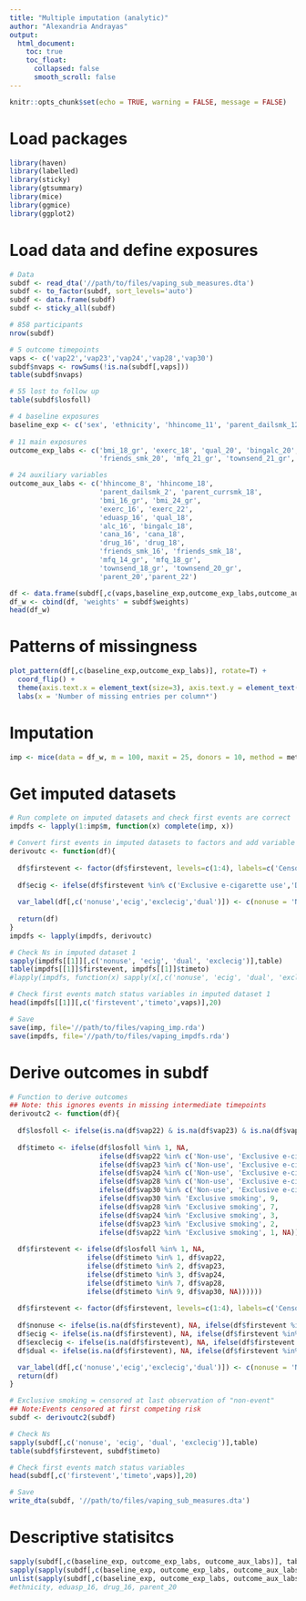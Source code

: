 ---
title: "Multiple imputation (analytic)"
author: "Alexandria Andrayas"
output: 
  html_document:
    toc: true
    toc_float:
      collapsed: false
      smooth_scroll: false
---
```{r setup, include=FALSE}
knitr::opts_chunk$set(echo = TRUE, warning = FALSE, message = FALSE)
```

# Load packages

```{r load-packages}
library(haven)
library(labelled)
library(sticky)
library(gtsummary)
library(mice)
library(ggmice)
library(ggplot2)
```

# Load data and define exposures

```{r data-labs, message=FALSE}
# Data
subdf <- read_dta('//path/to/files/vaping_sub_measures.dta')
subdf <- to_factor(subdf, sort_levels='auto')
subdf <- data.frame(subdf)
subdf <- sticky_all(subdf)

# 858 participants
nrow(subdf)

# 5 outcome timepoints
vaps <- c('vap22','vap23','vap24','vap28','vap30')
subdf$nvaps <- rowSums(!is.na(subdf[,vaps]))
table(subdf$nvaps)

# 55 lost to follow up
table(subdf$losfoll)

# 4 baseline exposures
baseline_exp <- c('sex', 'ethnicity', 'hhincome_11', 'parent_dailsmk_12')
  
# 11 main exposures
outcome_exp_labs <- c('bmi_18_gr', 'exerc_18', 'qual_20', 'bingalc_20', 'cana_20', 'drug_20',
                      'friends_smk_20', 'mfq_21_gr', 'townsend_21_gr', 'parent_21', 'freqsmk_21')

# 24 auxiliary variables
outcome_aux_labs <- c('hhincome_8', 'hhincome_18', 
                      'parent_dailsmk_2', 'parent_currsmk_18', 
                      'bmi_16_gr', 'bmi_24_gr',
                      'exerc_16', 'exerc_22',
                      'eduasp_16', 'qual_18', 
                      'alc_16', 'bingalc_18',
                      'cana_16', 'cana_18',
                      'drug_16', 'drug_18',
                      'friends_smk_16', 'friends_smk_18', 
                      'mfq_14_gr', 'mfq_18_gr', 
                      'townsend_18_gr', 'townsend_20_gr',
                      'parent_20','parent_22')

df <- data.frame(subdf[,c(vaps,baseline_exp,outcome_exp_labs,outcome_aux_labs)])
df_w <- cbind(df, 'weights' = subdf$weights)
head(df_w)
```

# Patterns of missingness

```{r missing-patterns, out.width = '100%'}
plot_pattern(df[,c(baseline_exp,outcome_exp_labs)], rotate=T) + 
  coord_flip() +
  theme(axis.text.x = element_text(size=3), axis.text.y = element_text(size=8)) +
  labs(x = 'Number of missing entries per column*')
```

# Imputation

```{r imputation, results = 'hide'}
imp <- mice(data = df_w, m = 100, maxit = 25, donors = 10, method = method, predictorMatrix = predm, seed = 237657)
```

# Get imputed datasets

```{r imp-datasets}
# Run complete on imputed datasets and check first events are correct
impdfs <- lapply(1:imp$m, function(x) complete(imp, x))

# Convert first events in imputed datasets to factors and add variable labels
derivoutc <- function(df){
  
  df$firstevent <- factor(df$firstevent, levels=c(1:4), labels=c('Censored','Dual use','Exclusive e-cigarette use','Non-use'))
  
  df$ecig <- ifelse(df$firstevent %in% c('Exclusive e-cigarette use','Dual use'), 1, 0)
  
  var_label(df[,c('nonuse','ecig','exclecig','dual')]) <- c(nonuse = 'Non-use (22-30y)', ecig = 'Any e-cig use (22-30y)', exclecig = 'Exclusive e-cig use (22-30y)', dual = 'Dual use (22-30y)')
  
  return(df)
}
impdfs <- lapply(impdfs, derivoutc)

# Check Ns in imputed dataset 1
sapply(impdfs[[1]][,c('nonuse', 'ecig', 'dual', 'exclecig')],table)
table(impdfs[[1]]$firstevent, impdfs[[1]]$timeto)
#lapply(impdfs, function(x) sapply(x[,c('nonuse', 'ecig', 'dual', 'exclecig')],table))

# Check first events match status variables in imputed dataset 1
head(impdfs[[1]][,c('firstevent','timeto',vaps)],20)

# Save
save(imp, file='//path/to/files/vaping_imp.rda')
save(impdfs, file='//path/to/files/vaping_impdfs.rda')
```

# Derive outcomes in subdf

```{r derive-outcomes-subdf}
# Function to derive outcomes
## Note: this ignores events in missing intermediate timepoints
derivoutc2 <- function(df){
  
  df$losfoll <- ifelse(is.na(df$vap22) & is.na(df$vap23) & is.na(df$vap24) & is.na(df$vap28) & is.na(df$vap30), 1, 0)
  
  df$timeto <- ifelse(df$losfoll %in% 1, NA, 
                      ifelse(df$vap22 %in% c('Non-use', 'Exclusive e-cigarette use','Dual use'), 1, 
                      ifelse(df$vap23 %in% c('Non-use', 'Exclusive e-cigarette use','Dual use'), 2, 
                      ifelse(df$vap24 %in% c('Non-use', 'Exclusive e-cigarette use','Dual use'), 3, 
                      ifelse(df$vap28 %in% c('Non-use', 'Exclusive e-cigarette use','Dual use'), 7, 
                      ifelse(df$vap30 %in% c('Non-use', 'Exclusive e-cigarette use','Dual use'), 9, 
                      ifelse(df$vap30 %in% 'Exclusive smoking', 9, 
                      ifelse(df$vap28 %in% 'Exclusive smoking', 7, 
                      ifelse(df$vap24 %in% 'Exclusive smoking', 3, 
                      ifelse(df$vap23 %in% 'Exclusive smoking', 2, 
                      ifelse(df$vap22 %in% 'Exclusive smoking', 1, NA)))))))))))
  
  df$firstevent <- ifelse(df$losfoll %in% 1, NA, 
                   ifelse(df$timeto %in% 1, df$vap22, 
                   ifelse(df$timeto %in% 2, df$vap23, 
                   ifelse(df$timeto %in% 3, df$vap24, 
                   ifelse(df$timeto %in% 7, df$vap28, 
                   ifelse(df$timeto %in% 9, df$vap30, NA))))))
  
  df$firstevent <- factor(df$firstevent, levels=c(1:4), labels=c('Censored','Dual use','Exclusive e-cigarette use','Non-use'))
  
  df$nonuse <- ifelse(is.na(df$firstevent), NA, ifelse(df$firstevent %in% 'Non-use', 1, 0))
  df$ecig <- ifelse(is.na(df$firstevent), NA, ifelse(df$firstevent %in% c('Exclusive e-cigarette use','Dual use'), 1, 0))
  df$exclecig <- ifelse(is.na(df$firstevent), NA, ifelse(df$firstevent %in% 'Exclusive e-cigarette use', 1, 0))
  df$dual <- ifelse(is.na(df$firstevent), NA, ifelse(df$firstevent %in% 'Dual use', 1, 0))

  var_label(df[,c('nonuse','ecig','exclecig','dual')]) <- c(nonuse = 'Non-use (22-30y)', ecig = 'Any e-cig use (22-30y)', exclecig = 'Exclusive e-cig use (22-30y)', dual = 'Dual use (22-30y)')
  return(df)
}

# Exclusive smoking = censored at last observation of "non-event"
## Note:Events censored at first competing risk
subdf <- derivoutc2(subdf)

# Check Ns
sapply(subdf[,c('nonuse', 'ecig', 'dual', 'exclecig')],table)
table(subdf$firstevent, subdf$timeto)

# Check first events match status variables
head(subdf[,c('firstevent','timeto',vaps)],20)

# Save
write_dta(subdf, '//path/to/files/vaping_sub_measures.dta')
```

# Descriptive statisitcs

```{r desc-stats}
sapply(subdf[,c(baseline_exp, outcome_exp_labs, outcome_aux_labs)], table)
sapply(sapply(subdf[,c(baseline_exp, outcome_exp_labs, outcome_aux_labs)], table), sum)
unlist(sapply(subdf[,c(baseline_exp, outcome_exp_labs, outcome_aux_labs)], table))[unlist(sapply(subdf[,c(baseline_exp, outcome_exp_labs, outcome_aux_labs)], table)) <50]
#ethnicity, eduasp_16, drug_16, parent_20
```
